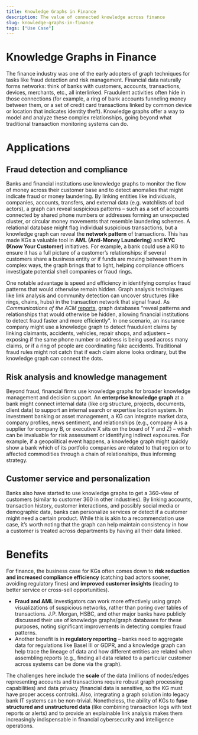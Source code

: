 ```yaml
---
title: Knowledge Graphs in Finance
description: The value of connected knowledge across finance
slug: knowledge-graphs-in-finance
tags: ["Use Case"]
---
```


# Knowledge Graphs in Finance

The finance industry was one of the early adopters of graph techniques for tasks like fraud detection and risk management. Financial data naturally forms networks: think of banks with customers, accounts, transactions, devices, merchants, etc., all interlinked. Fraudulent activities often hide in those connections (for example, a ring of bank accounts funneling money between them, or a set of credit card transactions linked by common device or location that indicates identity theft). Knowledge graphs offer a way to model and analyze these complex relationships, going beyond what traditional transaction monitoring systems can do.

# Applications

## Fraud detection and compliance

Banks and financial institutions use knowledge graphs to monitor the flow of money across their customer base and to detect anomalies that might indicate fraud or money laundering. By linking entities like individuals, companies, accounts, transfers, and external data (e.g. watchlists of bad actors), a graph can reveal suspicious patterns – such as a set of accounts connected by shared phone numbers or addresses forming an unexpected cluster, or circular money movements that resemble laundering schemes. A relational database might flag individual suspicious transactions, but a knowledge graph can reveal the **network pattern** of transactions. This has made KGs a valuable tool in **AML (Anti-Money Laundering)** and **KYC (Know Your Customer)** initiatives. For example, a bank could use a KG to ensure it has a full picture of a customer’s relationships: if several customers share a business entity or if funds are moving between them in complex ways, the graph brings that to light, helping compliance officers investigate potential shell companies or fraud rings.

One notable advantage is speed and efficiency in identifying complex fraud patterns that would otherwise remain hidden. Graph analysis techniques like link analysis and community detection can uncover structures (like rings, chains, hubs) in the transaction network that signal fraud. As *Communications of the ACM* [reports](https://cacm.acm.org/blogcacm/leveraging-graph-databases-for-fraud-detection-in-financial-systems/#:~:text=Graph%20databases%20reveal%20patterns%20and,fraud%20faster%20and%20more%20efficiently), graph databases “reveal patterns and relationships that would otherwise be hidden, allowing financial institutions to detect fraud faster and more efficiently”. In one scenario, an insurance company might use a knowledge graph to detect fraudulent claims by linking claimants, accidents, vehicles, repair shops, and adjusters – exposing if the same phone number or address is being used across many claims, or if a ring of people are coordinating fake accidents. Traditional fraud rules might not catch that if each claim alone looks ordinary, but the knowledge graph can connect the dots.

## Risk analysis and knowledge management

Beyond fraud, financial firms use knowledge graphs for broader knowledge management and decision support. An **enterprise knowledge graph** at a bank might connect internal data (like org structure, projects, documents, client data) to support an internal search or expertise location system. In investment banking or asset management, a KG can integrate market data, company profiles, news sentiment, and relationships (e.g., company A is a supplier for company B, or executive X sits on the board of Y and Z) – which can be invaluable for risk assessment or identifying indirect exposures. For example, if a geopolitical event happens, a knowledge graph might quickly show a bank which of its portfolio companies are related to that region or to affected commodities through a chain of relationships, thus informing strategy.

## Customer service and personalization

Banks also have started to use knowledge graphs to get a 360-view of customers (similar to customer 360 in other industries). By linking accounts, transaction history, customer interactions, and possibly social media or demographic data, banks can personalize services or detect if a customer might need a certain product. While this is akin to a recommendation use case, it’s worth noting that the graph can help maintain consistency in how a customer is treated across departments by having all their data linked.

# Benefits

For finance, the business case for KGs often comes down to **risk reduction and increased compliance efficiency** (catching bad actors sooner, avoiding regulatory fines) and **improved customer insights** (leading to better service or cross-sell opportunities).

* **Fraud and AML** investigators can work more effectively using graph visualizations of suspicious networks, rather than poring over tables of transactions. J.P. Morgan, HSBC, and other major banks have publicly discussed their use of knowledge graphs/graph databases for these purposes, noting significant improvements in detecting complex fraud patterns.  
* Another benefit is in **regulatory reporting** – banks need to aggregate data for regulations like Basel III or GDPR, and a knowledge graph can help trace the lineage of data and how different entities are related when assembling reports (e.g., finding all data related to a particular customer across systems can be done via the graph).

The challenges here include the **scale** of the data (millions of nodes/edges representing accounts and transactions require robust graph processing capabilities) and data privacy (financial data is sensitive, so the KG must have proper access controls). Also, integrating a graph solution into legacy bank IT systems can be non-trivial. Nonetheless, the ability of KGs to **fuse structured and unstructured data** (like combining transaction logs with text reports or alerts) and to provide an explainable link analysis makes them increasingly indispensable in financial cybersecurity and intelligence operations.
